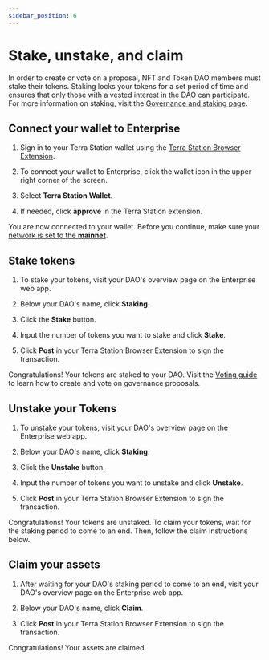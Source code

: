 ```yaml
---
sidebar_position: 6
---
```


# Stake, unstake, and claim

In order to create or vote on a proposal, NFT and Token DAO members must stake their tokens. Staking locks your tokens for a set period of time and ensures that only those with a vested interest in the DAO can participate. For more information on staking, visit the [Governance and staking page](../concepts/governance.mdx).

## Connect your wallet to Enterprise

1. Sign in to your Terra Station wallet using the [Terra Station Browser Extension](https://setup-station.terra.money/). 

2. To connect your wallet to Enterprise, click the wallet icon in the upper right corner of the screen. 

3. Select **Terra Station Wallet**. 

4. If needed, click **approve** in the Terra Station extension. 

You are now connected to your wallet. Before you continue, make sure your [network is set to the **mainnet**](https://docs.terra.money/learn/terra-station/networks).

## Stake tokens

1. To stake your tokens, visit your DAO's overview page on the Enterprise web app. 

2. Below your DAO's name, click **Staking**.

3. Click the **Stake** button.

4. Input the number of tokens you want to stake and click **Stake**. 

5. Click **Post** in your Terra Station Browser Extension to sign the transaction. 

Congratulations! Your tokens are staked to your DAO. Visit the [Voting guide](./governance.mdx) to learn how to create and vote on governance proposals. 

## Unstake your Tokens

1. To unstake your tokens, visit your DAO's overview page on the Enterprise web app. 

2. Below your DAO's name, click **Staking**.

3. Click the **Unstake** button.

4. Input the number of tokens you want to unstake and click **Unstake**. 

5. Click **Post** in your Terra Station Browser Extension to sign the transaction. 

Congratulations! Your tokens are unstaked. To claim your tokens, wait for the staking period to come to an end. Then, follow the claim instructions below. 

## Claim your assets

1. After waiting for your DAO's staking period to come to an end, visit your DAO's overview page on the Enterprise web app.

2. Below your DAO's name, click **Claim**.

5. Click **Post** in your Terra Station Browser Extension to sign the transaction. 

Congratulations! Your assets are claimed.



